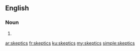 ==English==

===Noun===
{{head|en|plural}}

# {{plural of|skeptic|lang=en|nocat=1}}

[[ar:skeptics]]
[[fr:skeptics]]
[[ku:skeptics]]
[[my:skeptics]]
[[simple:skeptics]]